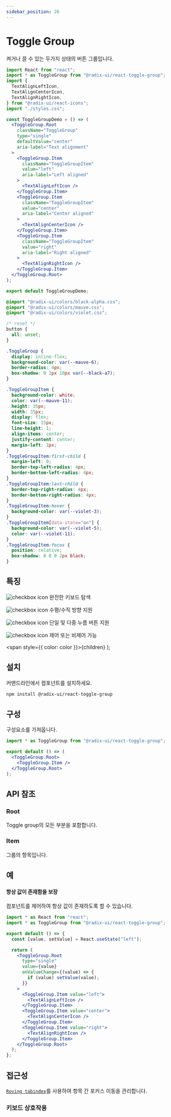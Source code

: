 ```yaml
---
sidebar_position: 26
---
```



# Toggle Group

켜거나 끌 수 있는 두가지 상태의 버튼 그룹입니다.

<ToggleGroupDemo />

<Tabs>
<TabItem value="js" label="index.js">

```jsx
import React from "react";
import * as ToggleGroup from "@radix-ui/react-toggle-group";
import {
  TextAlignLeftIcon,
  TextAlignCenterIcon,
  TextAlignRightIcon,
} from "@radix-ui/react-icons";
import "./styles.css";

const ToggleGroupDemo = () => (
  <ToggleGroup.Root
    className="ToggleGroup"
    type="single"
    defaultValue="center"
    aria-label="Text alignment"
  >
    <ToggleGroup.Item
      className="ToggleGroupItem"
      value="left"
      aria-label="Left aligned"
    >
      <TextAlignLeftIcon />
    </ToggleGroup.Item>
    <ToggleGroup.Item
      className="ToggleGroupItem"
      value="center"
      aria-label="Center aligned"
    >
      <TextAlignCenterIcon />
    </ToggleGroup.Item>
    <ToggleGroup.Item
      className="ToggleGroupItem"
      value="right"
      aria-label="Right aligned"
    >
      <TextAlignRightIcon />
    </ToggleGroup.Item>
  </ToggleGroup.Root>
);

export default ToggleGroupDemo;
```

</TabItem>
<TabItem value="css" label="styles.css">

```css
@import "@radix-ui/colors/black-alpha.css";
@import "@radix-ui/colors/mauve.css";
@import "@radix-ui/colors/violet.css";

/* reset */
button {
  all: unset;
}

.ToggleGroup {
  display: inline-flex;
  background-color: var(--mauve-6);
  border-radius: 4px;
  box-shadow: 0 2px 10px var(--black-a7);
}

.ToggleGroupItem {
  background-color: white;
  color: var(--mauve-11);
  height: 35px;
  width: 35px;
  display: flex;
  font-size: 15px;
  line-height: 1;
  align-items: center;
  justify-content: center;
  margin-left: 1px;
}
.ToggleGroupItem:first-child {
  margin-left: 0;
  border-top-left-radius: 4px;
  border-bottom-left-radius: 4px;
}
.ToggleGroupItem:last-child {
  border-top-right-radius: 4px;
  border-bottom-right-radius: 4px;
}
.ToggleGroupItem:hover {
  background-color: var(--violet-3);
}
.ToggleGroupItem[data-state="on"] {
  background-color: var(--violet-5);
  color: var(--violet-11);
}
.ToggleGroupItem:focus {
  position: relative;
  box-shadow: 0 0 0 2px black;
}
```

</TabItem>
</Tabs>

## 특징

![checkbox icon](../../static/img/checkboxicon.png) 완전한 키보드 탐색

![checkbox icon](../../static/img/checkboxicon.png) 수평/수직 방향 지원

![checkbox icon](../../static/img/checkboxicon.png) 단일 및 다중 누름 버튼 지원

![checkbox icon](../../static/img/checkboxicon.png) 제어 또는 비제어 가능

  <span style={{ color: color }}>{children}</span>
);

## <Highlight color='#1C5AEC'>설치</Highlight>

커맨드라인에서 컴포넌트를 설치하세요.

```bash
npm install @radix-ui/react-toggle-group
```

## <Highlight color='#1C5AEC'>구성</Highlight>

구성요소를 가져옵니다.

```jsx
import * as ToggleGroup from "@radix-ui/react-toggle-group";

export default () => (
  <ToggleGroup.Root>
    <ToggleGroup.Item />
  </ToggleGroup.Root>
);
```

## <Highlight color='#1C5AEC'>API 참조</Highlight>

### <Highlight color='#1C5AEC'>Root</Highlight>

Toggle group의 모든 부분을 포함합니다.

<PropTable api={toggleGroupAPI} category="root" />
<DataAttributeTable api={toggleGroupAPI} category="root" />

### <Highlight color='#1C5AEC'>Item</Highlight>

그룹의 항목입니다.

<PropTable api={toggleGroupAPI} category="item" />
<DataAttributeTable api={toggleGroupAPI} category="item" />

## <Highlight color='#1C5AEC'>예</Highlight>

#### 항상 값이 존재함을 보장

컴포넌트를 제어하여 항상 값이 존재하도록 할 수 있습니다.

```jsx
import * as React from "react";
import * as ToggleGroup from "@radix-ui/react-toggle-group";

export default () => {
  const [value, setValue] = React.useState("left");

  return (
    <ToggleGroup.Root
      type="single"
      value={value}
      onValueChange={(value) => {
        if (value) setValue(value);
      }}
    >
      <ToggleGroup.Item value="left">
        <TextAlignLeftIcon />
      </ToggleGroup.Item>
      <ToggleGroup.Item value="center">
        <TextAlignCenterIcon />
      </ToggleGroup.Item>
      <ToggleGroup.Item value="right">
        <TextAlignRightIcon />
      </ToggleGroup.Item>
    </ToggleGroup.Root>
  );
};
```

## <Highlight color='#1C5AEC'>접근성</Highlight>

[`Roving tabindex`](https://www.w3.org/WAI/ARIA/apg/patterns/radio/examples/radio/)를 사용하여 항목 간 포커스 이동을 관리합니다.

### <Highlight color='#1C5AEC'>키보드 상호작용</Highlight>

<KeyboardInteractionTable
  api={toggleGroupAPI}
  category="keyboardInteractions"
/>
